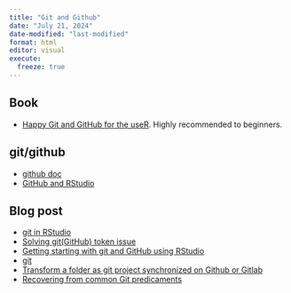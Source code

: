 ```yaml
---
title: "Git and Github"
date: "July 21, 2024"
date-modified: "last-modified"
format: html
editor: visual
execute: 
  freeze: true
---
```


## Book

-   [Happy Git and GitHub for the useR](https://happygitwithr.com/). Highly recommended to beginners.

## git/github

-   [github doc](https://docs.github.com/en)
-   [GitHub and RStudio](https://resources.github.com/whitepapers/github-and-rstudio/)

## Blog post

-   [git in RStudio](https://r4dsa.netlify.app/posts/2021-05-22-git-in-rstudio/)
-   [Solving git(GitHub) token issue](https://r4dsa.netlify.app/posts/2021-05-23-git-token/)
-   [Getting starting with git and GitHub using RStudio](https://nceas.github.io/training-git-intro/getting-started-with-git-rstudio.html)
-   [git](https://info5940.infosci.cornell.edu/setup/git/)
-   [Transform a folder as git project synchronized on Github or Gitlab](https://rtask.thinkr.fr/transform-a-folder-as-git-project-synchronized-on-github-or-gitlab/)
-   [Recovering from common Git predicaments](https://info5940.infosci.cornell.edu/notes/project-management/common-git-problems/)
